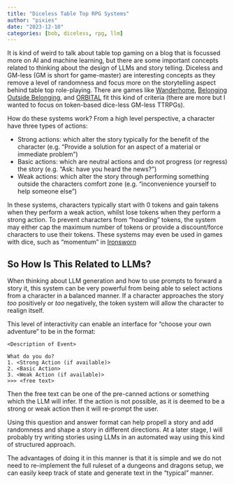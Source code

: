 ```yaml
---
title: "Diceless Table Top RPG Systems"
author: "pixies"
date: "2023-12-10"
categories: [bob, diceless, rpg, llm]
---
```


It is kind of weird to talk about table top gaming on a blog that is focussed more on AI and machine learning, but there are some important concepts
related to thinking about the design of LLMs and story telling. Diceless and GM-less (GM is short for game-master) are interesting
concepts as they remove a level of randomness and focus more on the storytelling aspect behind table top role-playing. There are games like
[Wanderhome](https://possumcreekgames.com/pages/wanderhome), [Belonging Outside Belonging](https://buriedwithoutceremony.com/belonging), and [ORBITAL](https://mouseholepress.itch.io/orbital)
fit this kind of criteria (there are more but I wanted to focus on token-based dice-less GM-less TTRPGs). 

How do these systems work? From a high level perspective, a character have three types of actions:

* Strong actions: which alter the story typically for the benefit of the character (e.g. "Provide a solution for an aspect of a material or immediate problem")
* Basic actions: which are neutral actions and do not progress (or regress) the story (e.g. "Ask: have you heard the news?")
* Weak actions: which alter the story through performing something outside the characters comfort zone (e.g. "inconvenience yourself to help someone else")

In these systems, characters typically start with 0 tokens and gain takens when they perform a weak action, whilst lose tokens when they perform a strong action. To prevent
characters from "hoarding" tokens, the system may either cap the maximum number of tokens or provide a discount/force characters to use their tokens. These systems may even be used in games with dice, such as "momentum" in [Ironsworn](https://www.ironswornrpg.com/)

## So How Is This Related to LLMs?

When thinking about LLM generation and how to use prompts to forward a story it, this system can be very powerful from being able to select actions from a character in a balanced manner.
If a character approaches the story _too_ positively or _too_ negatively, the token system will allow the character to realign itself.  

This level of interactivity can enable an interface for "choose your own adventure" to be in the format:

```
<Description of Event>

What do you do?
1. <Strong Action (if available)>
2. <Basic Action>
3. <Weak Action (if available)>
>>> <free text>
```

Then the free text can be one of the pre-canned actions or something which the LLM will infer. If the action is not possible, as it is deemed to be a 
strong or weak action then it will re-prompt the user. 

Using this question and answer format can help propell a story and add randomness and shape a story in different directions. At a later stage, I will probably
try writing stories using LLMs in an automated way using this kind of structured approach.

The advantages of doing it in this manner is that it is simple and we do not need to re-implement the full ruleset of a dungeons and dragons
setup, we can easily keep track of state and generate text in the "typical" manner. 